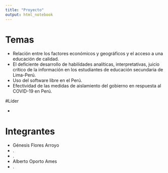 ```yaml
---
title: "Proyecto"
output: html_notebook
---
```


# Temas

- Relación entre los factores económicos y geográficos y el acceso a una educación de calidad.
- El deficiente desarrollo de habilidades analíticas, interpretativas,
  juicio crítico de la información en los estudiantes de educación secundaria de Lima-Perú.
- Uso del software libre en el Perú.
- Efectividad de las medidas de aislamiento del gobierno en respuesta al COVID-19 en Perú.

#Líder

-


# Integrantes

- Génesis Flores Arroyo
- .
- .
- Alberto Oporto Ames
- .
